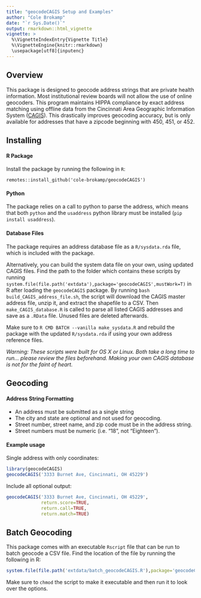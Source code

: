 ```yaml
---
title: "geocodeCAGIS Setup and Examples"
author: "Cole Brokamp"
date: "`r Sys.Date()`"
output: rmarkdown::html_vignette
vignette: >
  %\VignetteIndexEntry{Vignette Title}
  %\VignetteEngine{knitr::rmarkdown}
  \usepackage[utf8]{inputenc}
---
```


## Overview

This package is designed to geocode address strings that are private health information.  Most institutional review boards will not allow the use of online geocoders. This program maintains HIPPA compliance by exact address matching using offline data from the Cincinnati Area Geographic Information System ([CAGIS](http://cagismaps.hamilton-co.org/cagisportal)). This drastically improves geocoding accuracy, but is only available for addresses that have a zipcode beginning with 450, 451, or 452. 
    
## Installing

#### R Package

Install the package by running the following in `R`:

`remotes::install_github('cole-brokamp/geocodeCAGIS')`

#### Python

The package relies on a call to python to parse the address, which means that both `python` and the `usaddress` python library must be installed (`pip install usaddress`).

#### Database Files

The package requires an address database file as a `R/sysdata.rda` file, which is included with the package.

Alternatively, you can build the system data file on your own, using updated CAGIS files.  Find the path to the folder which contains these scripts by running `system.file(file.path('extdata'),package='geocodeCAGIS',mustWork=T)` in R after loading the `geocodeCAGIS` package. By running `bash build_CAGIS_address_file.sh`, the script will download the CAGIS master address file, unzip it, and extract the shapefile to a CSV. Then `make_CAGIS_database.R` is called to parse all listed CAGIS addresses and save as a `.RData` file. Unused files are deleted afterwards. 

Make sure to `R CMD BATCH --vanilla make_sysdata.R` and rebuild the package with the updated `R/sysdata.rda` if using your own address reference files.

*Warning: These scripts were built for OS X or Linux. Both take a long time to run... please review the files beforehand. Making your own CAGIS database is not for the faint of heart.*

## Geocoding

#### Address String Formatting

- An address must be submitted as a single string
- The city and state are optional and not used for geocoding.
- Street number, street name, and zip code must be in the address string.
- Street numbers must be numeric (i.e. "18", not "Eighteen").

#### Example usage

Single address with only coordinates:
```r
library(geocodeCAGIS)
geocodeCAGIS('3333 Burnet Ave, Cincinnati, OH 45229')
```

Include all optional output:
```r
geocodeCAGIS('3333 Burnet Ave, Cincinnati, OH 45229',
             return.score=TRUE,
             return.call=TRUE,
             return.match=TRUE)
```

## Batch Geocoding

This package comes with an executable `Rscript` file that can be run to batch geocode a CSV file.  Find the location of the file by running the following in R:

```r
system.file(file.path('extdata/batch_geocodeCAGIS.R'),package='geocodeCAGIS')
```

Make sure to `chmod` the script to make it executable and then run it to look over the options.
